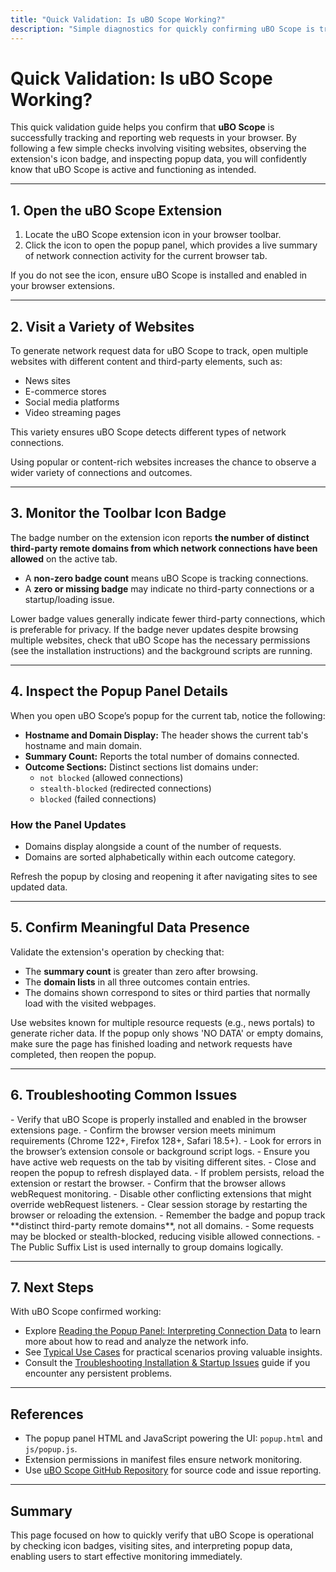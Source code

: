 ```yaml
---
title: "Quick Validation: Is uBO Scope Working?"
description: "Simple diagnostics for quickly confirming uBO Scope is tracking web requests. This page outlines steps like visiting various sites, interpreting icon badge updates, and verifying popup data, so users can confidently start using the extension."
---
```


# Quick Validation: Is uBO Scope Working?

This quick validation guide helps you confirm that **uBO Scope** is successfully tracking and reporting web requests in your browser. By following a few simple checks involving visiting websites, observing the extension's icon badge, and inspecting popup data, you will confidently know that uBO Scope is active and functioning as intended.

---

## 1. Open the uBO Scope Extension

1. Locate the uBO Scope extension icon in your browser toolbar.
2. Click the icon to open the popup panel, which provides a live summary of network connection activity for the current browser tab.

<Tip>
If you do not see the icon, ensure uBO Scope is installed and enabled in your browser extensions.
</Tip>

---

## 2. Visit a Variety of Websites

To generate network request data for uBO Scope to track, open multiple websites with different content and third-party elements, such as:

- News sites
- E-commerce stores
- Social media platforms
- Video streaming pages

This variety ensures uBO Scope detects different types of network connections.

<Tip>
Using popular or content-rich websites increases the chance to observe a wider variety of connections and outcomes.
</Tip>

---

## 3. Monitor the Toolbar Icon Badge

The badge number on the extension icon reports **the number of distinct third-party remote domains from which network connections have been allowed** on the active tab.

- A **non-zero badge count** means uBO Scope is tracking connections.
- A **zero or missing badge** may indicate no third-party connections or a startup/loading issue.

<Tip>
Lower badge values generally indicate fewer third-party connections, which is preferable for privacy.
</Tip>

<Warning>
If the badge never updates despite browsing multiple websites, check that uBO Scope has the necessary permissions (see the installation instructions) and the background scripts are running.
</Warning>

---

## 4. Inspect the Popup Panel Details

When you open uBO Scope’s popup for the current tab, notice the following:

- **Hostname and Domain Display:** The header shows the current tab's hostname and main domain.
- **Summary Count:** Reports the total number of domains connected.
- **Outcome Sections:** Distinct sections list domains under:
  - `not blocked` (allowed connections)
  - `stealth-blocked` (redirected connections)
  - `blocked` (failed connections)

### How the Panel Updates

- Domains display alongside a count of the number of requests.
- Domains are sorted alphabetically within each outcome category.

<Tip>
Refresh the popup by closing and reopening it after navigating sites to see updated data.
</Tip>

---

## 5. Confirm Meaningful Data Presence

Validate the extension's operation by checking that:

- The **summary count** is greater than zero after browsing.
- The **domain lists** in all three outcomes contain entries.
- The domains shown correspond to sites or third parties that normally load with the visited webpages.

<Tip>
Use websites known for multiple resource requests (e.g., news portals) to generate richer data.
</Tip>

<Warning>
If the popup only shows 'NO DATA' or empty domains, make sure the page has finished loading and network requests have completed, then reopen the popup.
</Warning>

---

## 6. Troubleshooting Common Issues

<AccordionGroup title="Common Quick Validation Issues">
<Accordion title="No Badge Number Appears">
- Verify that uBO Scope is properly installed and enabled in the browser extensions page.
- Confirm the browser version meets minimum requirements (Chrome 122+, Firefox 128+, Safari 18.5+).
- Look for errors in the browser’s extension console or background script logs.
</Accordion>
<Accordion title="Popup Shows NO DATA or Empty Lists">
- Ensure you have active web requests on the tab by visiting different sites.
- Close and reopen the popup to refresh displayed data.
- If problem persists, reload the extension or restart the browser.
</Accordion>
<Accordion title="Badge Number Does Not Update After Navigation">
- Confirm that the browser allows webRequest monitoring.
- Disable other conflicting extensions that might override webRequest listeners.
- Clear session storage by restarting the browser or reloading the extension.
</Accordion>
<Accordion title="Counts and Domains Don't Reflect Expected Sites">
- Remember the badge and popup track **distinct third-party remote domains**, not all domains.
- Some requests may be blocked or stealth-blocked, reducing visible allowed connections.
- The Public Suffix List is used internally to group domains logically.
</Accordion>
</AccordionGroup>

---

## 7. Next Steps

With uBO Scope confirmed working:

- Explore [Reading the Popup Panel: Interpreting Connection Data](../guides/getting-started-essentials/understanding-the-popup) to learn more about how to read and analyze the network info.
- See [Typical Use Cases](../../overview/getting-started-with-uboscope/key-use-cases) for practical scenarios proving valuable insights.
- Consult the [Troubleshooting Installation & Startup Issues](../getting-started/first-use-and-setup/troubleshooting-startup) guide if you encounter any persistent problems.

---

## References

- The popup panel HTML and JavaScript powering the UI: `popup.html` and `js/popup.js`.
- Extension permissions in manifest files ensure network monitoring.
- Use [uBO Scope GitHub Repository](https://github.com/gorhill/uBO-Scope) for source code and issue reporting.

---

## Summary

This page focused on how to quickly verify that uBO Scope is operational by checking icon badges, visiting sites, and interpreting popup data, enabling users to start effective monitoring immediately.